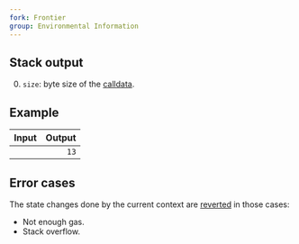 ```yaml
---
fork: Frontier
group: Environmental Information
---
```


## Stack output

0. `size`: byte size of the [calldata](/about).

## Example

| Input | Output |
|------:|-------:|
|  | `13` |

## Error cases

The state changes done by the current context are [reverted](#FD) in those cases:
- Not enough gas.
- Stack overflow.
